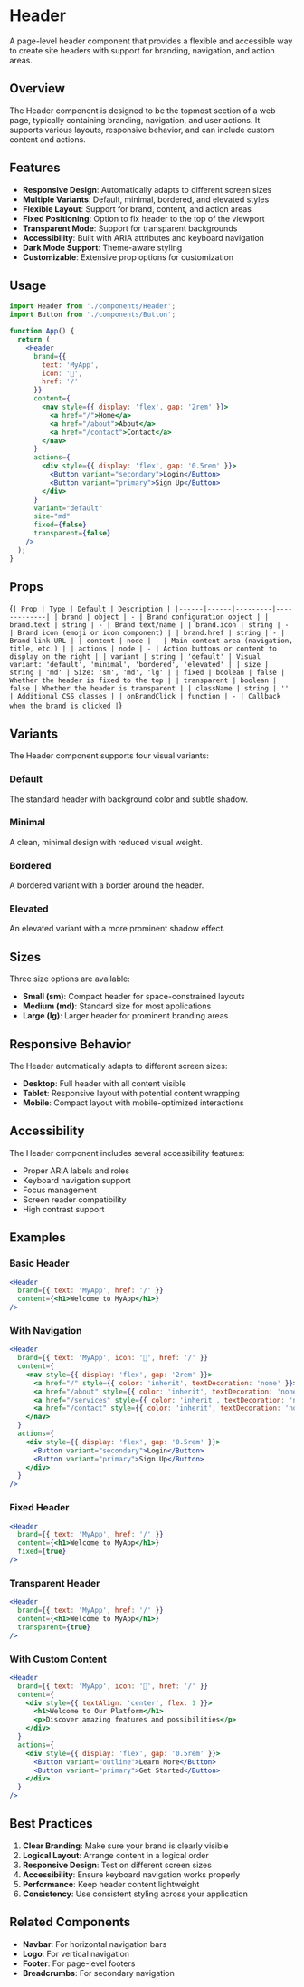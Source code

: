 
<Meta of={HeaderStories} />

# Header

A page-level header component that provides a flexible and accessible way to create site headers with support for branding, navigation, and action areas.

## Overview

The Header component is designed to be the topmost section of a web page, typically containing branding, navigation, and user actions. It supports various layouts, responsive behavior, and can include custom content and actions.

## Features

- **Responsive Design**: Automatically adapts to different screen sizes
- **Multiple Variants**: Default, minimal, bordered, and elevated styles
- **Flexible Layout**: Support for brand, content, and action areas
- **Fixed Positioning**: Option to fix header to the top of the viewport
- **Transparent Mode**: Support for transparent backgrounds
- **Accessibility**: Built with ARIA attributes and keyboard navigation
- **Dark Mode Support**: Theme-aware styling
- **Customizable**: Extensive prop options for customization

## Usage

```jsx
import Header from './components/Header';
import Button from './components/Button';

function App() {
  return (
    <Header
      brand={{
        text: 'MyApp',
        icon: '🚀',
        href: '/'
      }}
      content={
        <nav style={{ display: 'flex', gap: '2rem' }}>
          <a href="/">Home</a>
          <a href="/about">About</a>
          <a href="/contact">Contact</a>
        </nav>
      }
      actions={
        <div style={{ display: 'flex', gap: '0.5rem' }}>
          <Button variant="secondary">Login</Button>
          <Button variant="primary">Sign Up</Button>
        </div>
      }
      variant="default"
      size="md"
      fixed={false}
      transparent={false}
    />
  );
}
```

## Props

<Markdown>{`
| Prop | Type | Default | Description |
|------|------|---------|-------------|
| brand | object | - | Brand configuration object |
| brand.text | string | - | Brand text/name |
| brand.icon | string | - | Brand icon (emoji or icon component) |
| brand.href | string | - | Brand link URL |
| content | node | - | Main content area (navigation, title, etc.) |
| actions | node | - | Action buttons or content to display on the right |
| variant | string | 'default' | Visual variant: 'default', 'minimal', 'bordered', 'elevated' |
| size | string | 'md' | Size: 'sm', 'md', 'lg' |
| fixed | boolean | false | Whether the header is fixed to the top |
| transparent | boolean | false | Whether the header is transparent |
| className | string | '' | Additional CSS classes |
| onBrandClick | function | - | Callback when the brand is clicked |
`}</Markdown>

## Variants

The Header component supports four visual variants:

### Default
The standard header with background color and subtle shadow.

### Minimal
A clean, minimal design with reduced visual weight.

### Bordered
A bordered variant with a border around the header.

### Elevated
An elevated variant with a more prominent shadow effect.

## Sizes

Three size options are available:

- **Small (sm)**: Compact header for space-constrained layouts
- **Medium (md)**: Standard size for most applications
- **Large (lg)**: Larger header for prominent branding areas

## Responsive Behavior

The Header automatically adapts to different screen sizes:

- **Desktop**: Full header with all content visible
- **Tablet**: Responsive layout with potential content wrapping
- **Mobile**: Compact layout with mobile-optimized interactions

## Accessibility

The Header component includes several accessibility features:

- Proper ARIA labels and roles
- Keyboard navigation support
- Focus management
- Screen reader compatibility
- High contrast support

## Examples

### Basic Header

```jsx
<Header
  brand={{ text: 'MyApp', href: '/' }}
  content={<h1>Welcome to MyApp</h1>}
/>
```

### With Navigation

```jsx
<Header
  brand={{ text: 'MyApp', icon: '🚀', href: '/' }}
  content={
    <nav style={{ display: 'flex', gap: '2rem' }}>
      <a href="/" style={{ color: 'inherit', textDecoration: 'none' }}>Home</a>
      <a href="/about" style={{ color: 'inherit', textDecoration: 'none' }}>About</a>
      <a href="/services" style={{ color: 'inherit', textDecoration: 'none' }}>Services</a>
      <a href="/contact" style={{ color: 'inherit', textDecoration: 'none' }}>Contact</a>
    </nav>
  }
  actions={
    <div style={{ display: 'flex', gap: '0.5rem' }}>
      <Button variant="secondary">Login</Button>
      <Button variant="primary">Sign Up</Button>
    </div>
  }
/>
```

### Fixed Header

```jsx
<Header
  brand={{ text: 'MyApp', href: '/' }}
  content={<h1>Welcome to MyApp</h1>}
  fixed={true}
/>
```

### Transparent Header

```jsx
<Header
  brand={{ text: 'MyApp', href: '/' }}
  content={<h1>Welcome to MyApp</h1>}
  transparent={true}
/>
```

### With Custom Content

```jsx
<Header
  brand={{ text: 'MyApp', icon: '🎨', href: '/' }}
  content={
    <div style={{ textAlign: 'center', flex: 1 }}>
      <h1>Welcome to Our Platform</h1>
      <p>Discover amazing features and possibilities</p>
    </div>
  }
  actions={
    <div style={{ display: 'flex', gap: '0.5rem' }}>
      <Button variant="outline">Learn More</Button>
      <Button variant="primary">Get Started</Button>
    </div>
  }
/>
```

## Best Practices

1. **Clear Branding**: Make sure your brand is clearly visible
2. **Logical Layout**: Arrange content in a logical order
3. **Responsive Design**: Test on different screen sizes
4. **Accessibility**: Ensure keyboard navigation works properly
5. **Performance**: Keep header content lightweight
6. **Consistency**: Use consistent styling across your application

## Related Components

- **Navbar**: For horizontal navigation bars
- **Logo**: For vertical navigation
- **Footer**: For page-level footers
- **Breadcrumbs**: For secondary navigation
